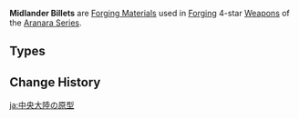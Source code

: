 {{Terminology Infobox
|image        = <gallery>
Item Midlander Sword Billet.png|Sword
Item Midlander Claymore Billet.png|Claymore
Item Midlander Polearm Billet.png|Polearm
Item Midlander Catalyst Billet.png|Catalyst
Item Midlander Bow Billet.png|Bow
</gallery>
|type2        = Forging Materials
|type         = Item Groups
|source1      = [[Sumeru]] [[Trounce Domain]] Challenge Reward
|source2      = [[Crafting]]
}}
'''Midlander Billets''' are [[Forging Materials]] used in [[Forging]] 4-star [[Weapons]] of the [[Aranara Series]].

==Types==
{{Items by Category List|Midlander Billets}}

==Change History==
{{Change History|3.0}}

[[ja:中央大陸の原型]]